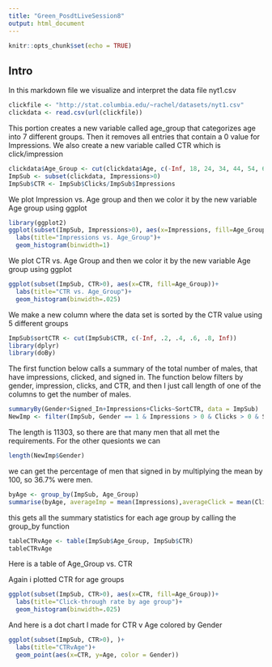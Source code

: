 ```yaml
---
title: "Green_PosdtLiveSession8"
output: html_document
---
```


```r
knitr::opts_chunk$set(echo = TRUE)
```

## Intro

In this markdown file we visualize and interpret the data file nyt1.csv

```r
clickfile <- "http://stat.columbia.edu/~rachel/datasets/nyt1.csv"
clickdata <- read.csv(url(clickfile))
```

This portion creates a new variable called age_group that categorizes age into 7 different groups. Then it removes all entries that contain a 0 value for Impressions. We also create a new variable called CTR which is click/impression

```r
clickdata$Age_Group <- cut(clickdata$Age, c(-Inf, 18, 24, 34, 44, 54, 64, Inf))
ImpSub <- subset(clickdata, Impressions>0)
ImpSub$CTR <- ImpSub$Clicks/ImpSub$Impressions 
```

We plot Impression vs. Age group and then we color it by the new variable Age group using ggplot
```r
library(ggplot2) 
ggplot(subset(ImpSub, Impressions>0), aes(x=Impressions, fill=Age_Group))+
  labs(title="Impressions vs. Age_Group")+
  geom_histogram(binwidth=1)
```

We plot CTR vs. Age Group and then we color it by the new variable Age group using ggplot
```r
ggplot(subset(ImpSub, CTR>0), aes(x=CTR, fill=Age_Group))+
  labs(title="CTR vs. Age_Group")+
  geom_histogram(binwidth=.025)

```

We make a new column where the data set is sorted by the CTR value using 5 different groups
```r
ImpSub$sortCTR <- cut(ImpSub$CTR, c(-Inf, .2, .4, .6, .8, Inf))
library(dplyr)
library(doBy)
```
The first function below calls a summary of the total number of males, that have impressions, clicked, and signed in. The function below filters by gender, impression, clicks, and CTR, and then I just call length of one of the columns to get the number of males.


```r
summaryBy(Gender+Signed_In+Impressions+Clicks~SortCTR, data = ImpSub)
NewImp <- filter(ImpSub, Gender == 1 & Impressions > 0 & Clicks > 0 & Signed_In > 0 )
```
The length is 11303, so there are that many men that all met the requirements. For the other quesionts we can 
```r
length(NewImp$Gender)
```
we can get the percentage of men that signed in by multiplying the mean by 100, so 36.7% were men. 

```r
byAge <- group_by(ImpSub, Age_Group)
summarise(byAge, averageImp = mean(Impressions),averageClick = mean(Clicks),averageMale = mean(Gender), averageCTR = mean(CTR))
```
this gets all the summary statistics for each age group by calling the group_by function
```r
tableCTRvAge <- table(ImpSub$Age_Group, ImpSub$CTR)
tableCTRvAge
```
Here is a table of Age_Group vs. CTR

Again i plotted CTR for age groups
```r
ggplot(subset(ImpSub, CTR>0), aes(x=CTR, fill=Age_Group))+
  labs(title="Click-through rate by age group")+
  geom_histogram(binwidth=.025)
```
And here is a dot chart I made for CTR v Age colored by Gender
```r
ggplot(subset(ImpSub, CTR>0), )+
  labs(title="CTRvAge")+
  geom_point(aes(x=CTR, y=Age, color = Gender))
```

